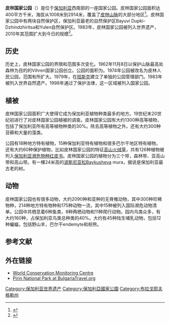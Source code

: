 {{世界自然遗产概要表
| site_img = File:Pirin_-_Gergiyski_ezera_-_IMG_4439.jpg
| site_img_capt = 皮林国家公园
| site_img_width = 350px
| zh_name = 皮林国家公园
| en_name = Pirin National Park
| fr_name = Parc national de Pirin
| country = {{BUL}}
| criterion_n = (vii)(viii)(ix)
| area = 16000平方千米
| rg_year = 1983年
| ex_rg_year = 2010
| iucn = 
| ID = 226
| Region = 欧洲和北美地区
| remarks = 
| org_url = 
| map_img = 
| map_img_width =
}}
'''皮林国家公园'''（{{lang-en|'''Pirin National Park'''}}）是位于[[保加利亚|保加利亚]]西南部的一座国家公园。皮林国家公园面积达400平方千米，海拔从1008米到2914米，覆盖了[[皮林山脉|皮林山脉]]的大部分地区<ref>{{cite web|title=皮林国家公园网站|url=http://pirin.bg/|accessdate=2014-04-13|archive-date=2017-11-13|archive-url=https://web.archive.org/web/20171113172020/http://www.pirin.bg/|dead-url=no}}</ref>。皮林国家公园中有两块自然保护区，保加利亚最老的自然保护区Bayuvi Dupki-Dzhindzhiritsa和Yulen自然保护区。1983年，皮林国家公园被列入世界遗产，2010年其范围扩大到今日的规模<ref>{{cite web|title=世界遗产网站|url=http://whc.unesco.org/en/list/225 Official UNESCO website entry|accessdate=2014-04-13|archive-date=2017-07-11|archive-url=https://web.archive.org/web/20170711113234/http://whc.unesco.org/en/list/225|dead-url=no}}</ref>。

==历史==
历史上，皮林国家公园的界限和范围多次变化。1962年11月8日以保护山脉最高处森林为目的的Vihren国家公园创立。公园的面积为{{convert|62|km2|abbr=on}}。1974年公园被改名为皮林人民公园，范围有所扩大。1979年，在[[班斯克|班斯克]]建立了单独的公园管理部门。1983年被列入世界自然遗产。1998年通过了保护法律，这一区域被列入国家公园。

==植被==
皮林国家公园面积广大使得它成为保加利亚植物种类最多的地方。19世纪末20世纪初进行了对皮林国家公园植被的调查。皮林国家公园有大约1300种高等植物，包括了保加利亚所有高等植物种类的30%。除去高等植物之外，还有大约300种苔藓和大量的藻类。

公园有18种地方特有植物，15种保加利亚特有植物和很多巴尔干地区特有植物，还有大约60种保护植物，比如皮林国家公园的特征[[高山火绒草|高山火绒草]]，共有126种植物被列入[[保加利亚濒危物种红皮书|保加利亚濒危物种红皮书]]。皮林国家公园的植物分为三个带，森林带、亚高山带和高山带。有一棵24米高的[[波斯尼亚松|波斯尼亚松]]Baykusheva mura，据说是保加利亚最古老的树。

==动物==
皮林国家公园也有很多动物，大约2090种和亚种的无脊椎动物，其中300种珍稀物种，214种地方特有物种和175种动物一流，其中15种被列入国际濒危动物清单。公园中共栖息着6种鱼类，8种两栖动物和11种爬行动物。园内鸟类众多，有大约160种，占保加利亚鸟类总种类的40%。大约有45种陆生哺乳动物，包括12种蝙蝠，包括野山羊，巴尔干endemyte和棕熊。

==参考文献==
{{Reflist}}

==外在链接==
*[http://www.wcmc.org.uk/protected_areas/data/wh/pirin.html World Conservation Monitoring Centre] {{Wayback|url=http://www.wcmc.org.uk/protected_areas/data/wh/pirin.html |date=20070223050017 }}
*[https://web.archive.org/web/20050415181712/http://www.bulgariatravel.org/etis/article.php?aID=107 Pirin National Park at BulgariaTravel.org]

{{保加利亞世界遺產}}
{{Authority control}}
[[Category:保加利亚世界遗产|Category:保加利亚世界遗产]]
[[Category:保加利亞國家公園|Category:保加利亞國家公園]]
[[Category:布拉戈耶夫格勒州|Category:布拉戈耶夫格勒州]]